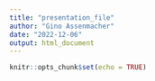```yaml
---
title: "presentation_file"
author: "Gino Assenmacher"
date: "2022-12-06"
output: html_document
---
```


```r
knitr::opts_chunk$set(echo = TRUE)
```

```r



```

